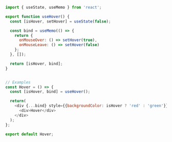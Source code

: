 ~~~js
import { useState, useMemo } from 'react';

export function useHover() {
  const [isHover, setHover] = useState(false);

  const bind = useMemo(() => {
    return {
      onMouseOver: () => setHover(true),
      onMouseLeave: () => setHover(false)
    };
  }, []);

  return [isHover, bind];
}


// Examples
const Hover = () => {
  const [isHover, bind] = useHover();

  return(
    <div {...bind} style={{backgroundColor: isHover ? 'red' : 'green'}}>
      <div>Hover</div>
    </div>
  );
};

export default Hover;
~~~
